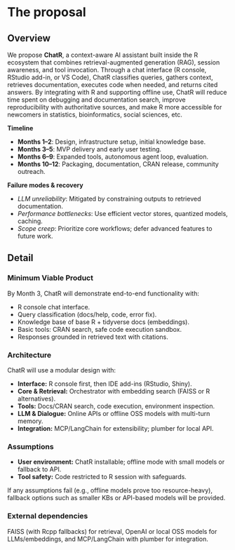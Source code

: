 # The proposal
<!--
How are you going to solve the problem? Include the concrete actions you
will take and an estimated timeline. What are likely failure modes and
how will you recover from them?

This is where the proposal should be outlined.
-->

## Overview ##
<!--
At a high-level address what your proposal is and how it will address
the problem identified. Highlight any benefits to the R Community that
follow from solving the problem. This should be your most compelling
section.

Include concrete actions you will take and estimated timeline.
-->

We propose **ChatR**, a context-aware AI assistant built inside the R ecosystem that combines retrieval-augmented generation (RAG), session awareness, and tool invocation. Through a chat interface (R console, RStudio add-in, or VS Code), ChatR classifies queries, gathers context, retrieves documentation, executes code when needed, and returns cited answers. By integrating with R and supporting offline use, ChatR will reduce time spent on debugging and documentation search, improve reproducibility with authoritative sources, and make R more accessible for newcomers in statistics, bioinformatics, social sciences, etc.  

**Timeline**

- **Months 1–2**: Design, infrastructure setup, initial knowledge base.  
- **Months 3–5**: MVP delivery and early user testing.  
- **Months 6–9**: Expanded tools, autonomous agent loop, evaluation.  
- **Months 10–12**: Packaging, documentation, CRAN release, community outreach.  

**Failure modes & recovery**

- *LLM unreliability*: Mitigated by constraining outputs to retrieved documentation.  
- *Performance bottlenecks*: Use efficient vector stores, quantized models, caching.  
- *Scope creep*: Prioritize core workflows; defer advanced features to future work.  

## Detail
<!--
Go into more detail about the specifics of the project and how it delivers
against the problem.

Depending on project type the detail section should include:
-->

### Minimum Viable Product

<!--
What is the smallest thing you can build that delivers value to your users?
-->

By Month 3, ChatR will demonstrate end-to-end functionality with:  

- R console chat interface.  
- Query classification (docs/help, code, error fix).  
- Knowledge base of base R + tidyverse docs (embeddings).  
- Basic tools: CRAN search, safe code execution sandbox.  
- Responses grounded in retrieved text with citations.  

### Architecture

<!--
What does the high-level architecture look like?
-->

ChatR will use a modular design with:  

- **Interface:** R console first, then IDE add-ins (RStudio, Shiny).  
- **Core & Retrieval:** Orchestrator with embedding search (FAISS or R alternatives).  
- **Tools:** Docs/CRAN search, code execution, environment inspection.  
- **LLM & Dialogue:** Online APIs or offline OSS models with multi-turn memory.  
- **Integration:** MCP/LangChain for extensibility; plumber for local API.  

### Assumptions

<!--
What assumptions are you making that, if proven false, would invalidate the project?
-->

- **User environment:** ChatR installable; offline mode with small models or fallback to API.  
- **Tool safety:** Code restricted to R session with safeguards.  

If any assumptions fail (e.g., offline models prove too resource-heavy), fallback options such as smaller KBs or API-based models will be provided.

### External dependencies

<!--
What external dependencies does the project have (e.g. libraries, services, other projects, etc.)?
-->

FAISS (with Rcpp fallbacks) for retrieval, OpenAI or local OSS models for LLMs/embeddings, and MCP/LangChain with plumber for integration.  






